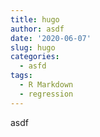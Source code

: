 ```yaml
---
title: hugo
author: asdf
date: '2020-06-07'
slug: hugo
categories:
  - asfd
tags:
  - R Markdown
  - regression
---
```



asdf